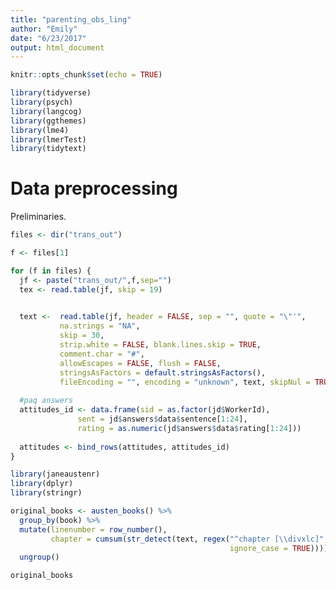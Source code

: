 ```yaml
---
title: "parenting_obs_ling"
author: "Emily"
date: "6/23/2017"
output: html_document
---
```


```r
knitr::opts_chunk$set(echo = TRUE)

library(tidyverse)
library(psych)
library(langcog)
library(ggthemes)
library(lme4)
library(lmerTest)
library(tidytext)
```

# Data preprocessing

Preliminaries.
```r
files <- dir("trans_out")

f <- files[1]

for (f in files) {
  jf <- paste("trans_out/",f,sep="")
  tex <- read.table(jf, skip = 19) 

  
  text <-  read.table(jf, header = FALSE, sep = "", quote = "\"'",
           na.strings = "NA",
           skip = 30, 
           strip.white = FALSE, blank.lines.skip = TRUE,
           comment.char = "#",
           allowEscapes = FALSE, flush = FALSE,
           stringsAsFactors = default.stringsAsFactors(),
           fileEncoding = "", encoding = "unknown", text, skipNul = TRUE)
  
  #paq answers
  attitudes_id <- data.frame(sid = as.factor(jd$WorkerId), 
               sent = jd$answers$data$sentence[1:24],
               rating = as.numeric(jd$answers$data$rating[1:24]))
                   
  attitudes <- bind_rows(attitudes, attitudes_id)
}

```

```r
library(janeaustenr)
library(dplyr)
library(stringr)

original_books <- austen_books() %>%
  group_by(book) %>%
  mutate(linenumber = row_number(),
         chapter = cumsum(str_detect(text, regex("^chapter [\\divxlc]",
                                                 ignore_case = TRUE)))) %>%
  ungroup()

original_books
```


